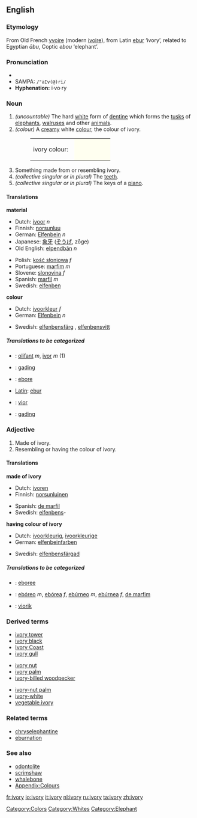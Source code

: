 {{wikipedia}}
==English==

===Etymology===
From Old French [[yvoire]] (modern [[ivoire]]), from Latin [[ebur]] ‘ivory’, related to Egyptian ''ābu'', Coptic ''ebou'' ‘elephant’.

===Pronunciation===
*{{IPA|/ˈaɪvəri/}}
*SAMPA: <tt>/"aIv(@)ri/</tt>
*'''Hyphenation:''' i·vo·ry

===Noun===
{{en-noun|ivory|ivories}}

# ''(uncountable)'' The hard [[white]] form of [[dentine]] which forms the [[tusk]]s of [[elephant]]s, [[walrus]]es and other [[animal]]s.
# ''(colour)'' A [[cream]]y white [[color|colour]], the colour of ivory.  
#:<table><tr><td>ivory colour: &nbsp;</td><td bgcolor="#FFFFF0" width="80">&nbsp; </td></tr></table>
# Something made from or resembling ivory.
# ''(collective singular or in plural)'' The [[teeth]].
# ''(collective singular or in plural)'' The keys of a [[piano]].

====Translations====

'''material'''
{{top}}
*Dutch: [[ivoor]] ''n''
*Finnish: [[norsunluu]]
*German: [[Elfenbein]] ''n''
*Japanese: [[象牙]] ([[ぞうげ]], zōge)
*Old English: [[elpendban|elpendbān]] ''n''
{{mid}}
*Polish: [[kość słoniowa]] ''f''
*Portuguese: [[marfim]] ''m''
*Slovene: [[slonovina]] ''f''
*Spanish: [[marfil]] ''m''
*Swedish: [[elfenben]] {{n}}
{{bottom}}

'''colour'''
{{top}}
*Dutch: [[ivoorkleur]] ''f''
*German: [[Elfenbein]] ''n''
{{mid}}
*Swedish: [[elfenbensfärg]] {{c}}, [[elfenbensvitt]] {{n}}
{{bottom}}

=====Translations to be categorized=====
{{checktrans}}
<!--Remove this section once all of the translations below have been moved into the tables above.-->
*{{ttbc|Breton}}: [[olifant]] ''m'', [[ivor]] ''m'' (1)
*{{ttbc|Indonesian}}: [[gading]]
*{{ttbc|Interlingua}}: [[ebore]]
*[[w:Latin language|Latin]]: [[ebur]]
*{{ttbc|Volapük}}: [[vior]]
*{{ttbc|Malay}}: [[gading]]

===Adjective===
{{en-adj-notcomp}}

# Made of ivory.
# Resembling or having the colour of ivory.

====Translations====
'''made of ivory'''
{{top}}
*Dutch: [[ivoren]]
*Finnish: [[norsunluinen]]
{{mid}}
*Spanish: [[de marfil]]
*Swedish: [[elfenben]]s-
{{bottom}}

'''having colour of ivory'''
{{top}}
*Dutch: [[ivoorkleurig]], [[ivoorkleurige]]
*German: [[elfenbeinfarben]]
{{mid}}
*Swedish: [[elfenbensfärgad]]
{{bottom}}

=====Translations to be categorized=====
{{checktrans}}
<!--Remove this section once all of the translations below have been moved into the tables above.-->
*{{ttbc|Interlingua}}: [[eboree]]
*{{ttbc|Portuguese}}: [[ebóreo]] ''m'', [[ebórea]] ''f'', [[ebúrneo]] ''m'', [[ebúrnea]] ''f'', [[de marfim]]
*{{ttbc|Volapük}}: [[viorik]]

===Derived terms===
{{top3}}
*[[ivory tower]]
*[[ivory black]]
*[[Ivory Coast]]
*[[ivory gull]]
{{mid3}}
*[[ivory nut]]
*[[ivory palm]]
*[[ivory-billed woodpecker]]
{{mid3}}
*[[ivory-nut palm]]
*[[ivory-white]]
*[[vegetable ivory]]
{{bottom}}

===Related terms===
*[[chryselephantine]]
*[[eburnation]]

===See also===
*[[odontolite]]
*[[scrimshaw]]
*[[whalebone]]
*[[Wiktionary_Appendix:Colours|Appendix:Colours]]

[[Category:Colors]]
[[Category:Whites]]
[[Category:Elephant]]

[[fr:ivory]]
[[io:ivory]]
[[it:ivory]]
[[nl:ivory]]
[[ru:ivory]]
[[ta:ivory]]
[[zh:ivory]]